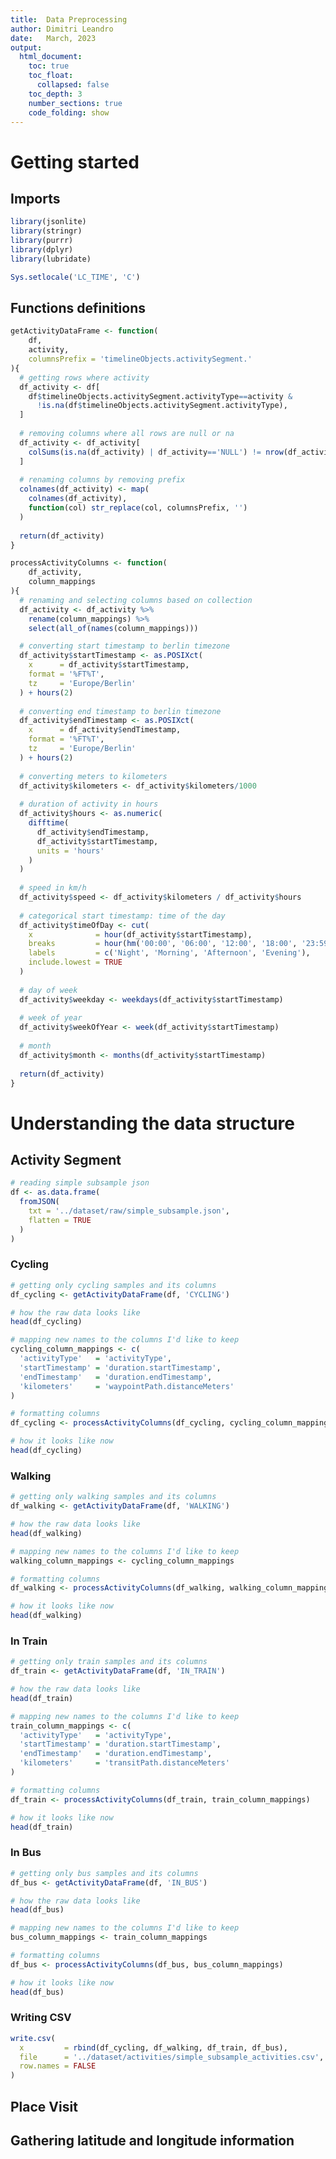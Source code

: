 ```yaml
---
title:  Data Preprocessing
author: Dimitri Leandro
date:   March, 2023
output:
  html_document:
    toc: true
    toc_float:
      collapsed: false
    toc_depth: 3
    number_sections: true
    code_folding: show
---
```


# Getting started

## Imports

```r
library(jsonlite)
library(stringr)
library(purrr)
library(dplyr)
library(lubridate)

Sys.setlocale('LC_TIME', 'C')
```

## Functions definitions

```r
getActivityDataFrame <- function(
    df,
    activity,
    columnsPrefix = 'timelineObjects.activitySegment.'
){
  # getting rows where activity
  df_activity <- df[
    df$timelineObjects.activitySegment.activityType==activity & 
      !is.na(df$timelineObjects.activitySegment.activityType),
  ]
  
  # removing columns where all rows are null or na
  df_activity <- df_activity[
    colSums(is.na(df_activity) | df_activity=='NULL') != nrow(df_activity)
  ]
  
  # renaming columns by removing prefix
  colnames(df_activity) <- map(
    colnames(df_activity),
    function(col) str_replace(col, columnsPrefix, '')
  )
  
  return(df_activity)
}
```

```r
processActivityColumns <- function(
    df_activity, 
    column_mappings
){
  # renaming and selecting columns based on collection  
  df_activity <- df_activity %>%
    rename(column_mappings) %>%
    select(all_of(names(column_mappings)))

  # converting start timestamp to berlin timezone
  df_activity$startTimestamp <- as.POSIXct(
    x      = df_activity$startTimestamp,
    format = '%FT%T',
    tz     = 'Europe/Berlin'
  ) + hours(2)
  
  # converting end timestamp to berlin timezone
  df_activity$endTimestamp <- as.POSIXct(
    x      = df_activity$endTimestamp,
    format = '%FT%T',
    tz     = 'Europe/Berlin'
  ) + hours(2)
  
  # converting meters to kilometers
  df_activity$kilometers <- df_activity$kilometers/1000
  
  # duration of activity in hours
  df_activity$hours <- as.numeric(
    difftime(
      df_activity$endTimestamp,
      df_activity$startTimestamp,
      units = 'hours'
    )
  )
  
  # speed in km/h
  df_activity$speed <- df_activity$kilometers / df_activity$hours
  
  # categorical start timestamp: time of the day
  df_activity$timeOfDay <- cut(
    x              = hour(df_activity$startTimestamp), 
    breaks         = hour(hm('00:00', '06:00', '12:00', '18:00', '23:59')), 
    labels         = c('Night', 'Morning', 'Afternoon', 'Evening'), 
    include.lowest = TRUE
  )
  
  # day of week
  df_activity$weekday <- weekdays(df_activity$startTimestamp)
  
  # week of year
  df_activity$weekOfYear <- week(df_activity$startTimestamp)
  
  # month
  df_activity$month <- months(df_activity$startTimestamp)
  
  return(df_activity)
}
```

# Understanding the data structure

## Activity Segment

```r
# reading simple subsample json
df <- as.data.frame(
  fromJSON(
    txt = '../dataset/raw/simple_subsample.json',
    flatten = TRUE
  )
)
```

### Cycling

```r
# getting only cycling samples and its columns
df_cycling <- getActivityDataFrame(df, 'CYCLING')

# how the raw data looks like
head(df_cycling)
```

```r
# mapping new names to the columns I'd like to keep
cycling_column_mappings <- c(
  'activityType'   = 'activityType',
  'startTimestamp' = 'duration.startTimestamp',
  'endTimestamp'   = 'duration.endTimestamp',
  'kilometers'     = 'waypointPath.distanceMeters'
)

# formatting columns
df_cycling <- processActivityColumns(df_cycling, cycling_column_mappings)

# how it looks like now
head(df_cycling)
```

### Walking

```r
# getting only walking samples and its columns
df_walking <- getActivityDataFrame(df, 'WALKING')

# how the raw data looks like
head(df_walking)
```

```r
# mapping new names to the columns I'd like to keep
walking_column_mappings <- cycling_column_mappings

# formatting columns
df_walking <- processActivityColumns(df_walking, walking_column_mappings)

# how it looks like now
head(df_walking)
```

### In Train

```r
# getting only train samples and its columns
df_train <- getActivityDataFrame(df, 'IN_TRAIN')

# how the raw data looks like
head(df_train)
```

```r
# mapping new names to the columns I'd like to keep
train_column_mappings <- c(
  'activityType'   = 'activityType',
  'startTimestamp' = 'duration.startTimestamp',
  'endTimestamp'   = 'duration.endTimestamp',
  'kilometers'     = 'transitPath.distanceMeters'
)

# formatting columns
df_train <- processActivityColumns(df_train, train_column_mappings)

# how it looks like now
head(df_train)
```

### In Bus

```r
# getting only bus samples and its columns
df_bus <- getActivityDataFrame(df, 'IN_BUS')

# how the raw data looks like
head(df_bus)
```

```r
# mapping new names to the columns I'd like to keep
bus_column_mappings <- train_column_mappings

# formatting columns
df_bus <- processActivityColumns(df_bus, bus_column_mappings)

# how it looks like now
head(df_bus)
```

### Writing CSV

```r
write.csv(
  x         = rbind(df_cycling, df_walking, df_train, df_bus), 
  file      = '../dataset/activities/simple_subsample_activities.csv', 
  row.names = FALSE
)
```

## Place Visit

## Gathering latitude and longitude information
